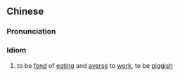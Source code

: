 {{also|好吃懒做}}
==Chinese==
{{zh-forms|s=好吃懒做}}

===Pronunciation===
{{zh-pron
|m=hàochīlǎnzuò
|c=hou3 hek3 laan5 zou6
|cat=id
}}

===Idiom===
{{zh-idiom}}

# to be [[fond]] of [[eating]] and [[averse]] to [[work]], to be [[piggish]]